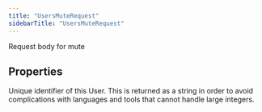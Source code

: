 ```yaml
---
title: "UsersMuteRequest"
sidebarTitle: "UsersMuteRequest"
---
```


Request body for mute

## Properties

<ResponseField name="targetUserId" type="`string`">
Unique identifier of this User. This is returned as a string in order to avoid complications with languages and tools that cannot handle large integers.
</ResponseField>



